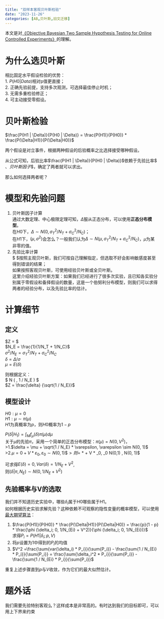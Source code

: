 ```yaml
---
title: "双样本客观贝叶斯检验"
date: "2023-11-26"
categories: [AB,贝叶斯,旧文迁移]
---
```



本文是对[《Objective Bayesian Two Sample Hypothesis Testing for
Online Controlled Experiments》](https://alexdeng.github.io/public/files/BayesianAB.pdf)的理解。    

# 为什么选贝叶斯
相比固定水平假设检验的优势：    
1. $P(H0|Data)$相对p值更直接；    
2. 正确先验前提，支持多次观测，可选择最佳停止时机；    
3. 无需多重检验修正；    
4. 可主动接受零假设。    

# 贝叶斯检验
$\frac{P(H1 | \Delta)}{P(H0 | \Delta)} = \frac{P(H1)}{P(H0)} * \frac{P(\Delta|H1)}{P(\Delta|H0)}$    

两个假设是对立事件，根据两种假设的后验概率之比选择接受哪种假设。    

从公式可知，后验比率$\frac{P(H1 | \Delta)}{P(H0 | \Delta)}$依赖于先验比率$ \frac{P(H1)}{P(H0)}$、贝叶斯因子$\frac{P(\Delta|H1)}{P(\Delta|H0)}$，确定了两者就可以求出。    

那么如何选择两者呢？   

# 模型和先验问题
1. 贝叶斯因子计算    
通过大数定理、中心极限定理可知，$\Delta$服从正态分布，可以使用**正态分布模型**。    
在$H0$下，$\Delta \sim N(0, \sigma^2_T/N_T + \sigma^2_C/N_C)$；    
在$H1$下，$(\mu, \sigma^2)$会怎么？一般我们认为$\Delta \sim N(\mu, \sigma^2_T/N_T + \sigma^2_C/N_C)$，$\mu$为某非零的值。    
2. 先验比率计算    
$ \frac{P(H1)}{P(H0)}$按照主观贝叶斯，我们可按自己理解指定，但选取不好会影响敏感度甚至得到错误的结果；    
如果按照客观贝叶斯，可使用经验贝叶斯或全贝叶斯。    
这里介绍经验贝叶斯方案：如果我们已经进行了很多次实验，且已知各实验分别属于零假设和备择假设的数量，这是一个伯努利分布模型，则我们可以求得两者的经验分布，以及先验比率的估计。    

# 计算细节

## 定义
$Z = \frac{ \Delta }{ \sqrt {\sigma^2_T/N_T + \sigma^2_C/N_C}} $    
$N_E = \frac{1}{1/N_T + 1/N_C}$    
$\sigma^2 / N_E = \sigma^2_T/N_T + \sigma^2_C/N_C$    
$\delta = \Delta / \sigma$    
$\mu = E(\delta)$    
    
则根据定义：    
$ \delta \sim N ( \mu, 1 / N_E ) $    
$Z = \frac{\delta} {\sqrt{1 / N_E}}$    

## 模型设计
$H0:\mu = 0$    
$H1:\mu \sim \pi(\mu)$    
$H1$为真概率为$p$，则$H0$概率为$1 - p$    
    
$P(\delta|H_1) = \int _Mf_\mu(\delta)\pi(\mu)d\mu$    
关于$\mu$的先验$\pi$，采用一个简单的正态分布模型：$\pi(\mu) =N(0, V^2)$，    
>1.$\delta = \mu + \sqrt{1 / N_E} * \varepsilon,  \varepsilon \sim  N(0, 1)$     
>2.$\mu =0 + V * \varepsilon_0,  \varepsilon_0 \sim  N(0,1) \$     
>则$\delta =  \sqrt{1 / N_E} * \varepsilon+ V * \varepsilon_0,  \varepsilon_0 \sim  N(0,1) ,  \varepsilon \sim  N(0, 1)$     

可求得$E(\delta) = 0, Var(\delta) = 1/N_{E} + V^2$,    
则$(\delta|\pi, N_E) \sim N(0, 1/N_{E} + V^2)$    

## 先验概率与V的选取
我们并不知道历史实验中，哪些$\delta_i$属于$H0$哪些属于$H1$。    
如何根据历史实验求解先验？这种依赖不可观察的隐性变量的概率模型，可以使用[最大期望算法](https://zh.wikipedia.org/wiki/%E6%9C%80%E5%A4%A7%E6%9C%9F%E6%9C%9B%E7%AE%97%E6%B3%95)：    

1. $\frac{P(H1)}{P(H0)} * \frac{P(\Delta|H1)}{P(\Delta|H0)} = \frac{p}{1 - p} * \frac{\phi (\delta_i; 0, 1/N_{Ei} + V^2)}{\phi (\delta_i; 0, 1/N_{Ei})}$    
求得$P_i = P(H1|\delta_i;p,V)$    
2. 将$p$设置为1中得到的$P_i$的均值    
3. $V^2 =\frac{\sum{var(\delta_i) * P_i}}{\sum{P_i}} - \frac{\sum{1 / N_{Ei} * P_i}}{\sum{P_i}} = \frac{\sum{\delta_i^2 * P_i}}{\sum{P_i}} - \frac{\sum{1 / N_{Ei} * P_i}}{\sum{P_i}}$    

重复上述步骤直到$p$与$V$收敛，作为它们的最大似然估计。    

# 题外话
我们需要先验特别客观么？这样成本是非常高的。有时达到我们的目标即可，可以用上下界来约束
